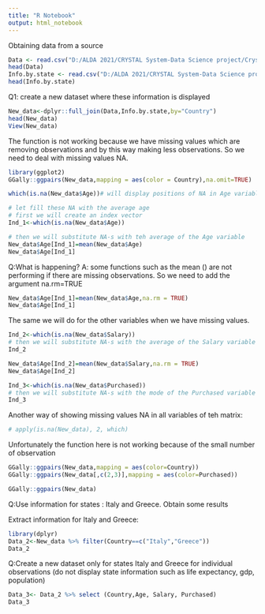 ---
title: "R Notebook"
output: html_notebook
---


Obtaining data from a source

```{r}
Data <- read.csv("D:/ALDA 2021/CRYSTAL System-Data Science project/Crystal-DS Project 3/TEC-DS -Week materials/Week 3/Data.csv")
head(Data)
Info.by.state <- read.csv("D:/ALDA 2021/CRYSTAL System-Data Science project/Crystal-DS Project 3/TEC-DS -Week materials/Week 3/Info by state.csv")
head(Info.by.state)
```

Q1: create a new dataset where these information is displayed 
```{r}
New_data<-dplyr::full_join(Data,Info.by.state,by="Country")
head(New_data)
View(New_data)
```

The function is not working because we have missing values which are removing observations and by this way making less observations.
So we need to deal with missing values NA.
```{r}
library(ggplot2)
GGally::ggpairs(New_data,mapping = aes(color = Country),na.omit=TRUE)
```

```{r}
which(is.na(New_data$Age))# will display positions of NA in Age variable
```
```{r}
# let fill these NA with the average age
# first we will create an index vector 
Ind_1<-which(is.na(New_data$Age))

# then we will substitute NA-s with teh average of the Age variable
New_data$Age[Ind_1]=mean(New_data$Age)
New_data$Age[Ind_1]
```
Q:What is happening?
A: some functions such as the mean () are not performing if there are missing observations. So we need to add the argument na.rm=TRUE

```{r}
New_data$Age[Ind_1]=mean(New_data$Age,na.rm = TRUE)
New_data$Age[Ind_1]
```
The same we will do for the other variables when we have missing values.

```{r}
Ind_2<-which(is.na(New_data$Salary))
# then we will substitute NA-s with the average of the Salary variable
Ind_2
```

```{r}
New_data$Age[Ind_2]=mean(New_data$Salary,na.rm = TRUE)
New_data$Age[Ind_2]
```

```{r}
Ind_3<-which(is.na(New_data$Purchased))
# then we will substitute NA-s with the mode of the Purchased variable
Ind_3
```


Another way of showing missing values NA in all variables of teh matrix:
```{r}
# apply(is.na(New_data), 2, which)
```

Unfortunately the function here is not working because of the small number of observation
```{r}
GGally::ggpairs(New_data,mapping = aes(color=Country))
GGally::ggpairs(New_data[,c(2,3)],mapping = aes(color=Purchased))

```

```{r}
GGally::ggpairs(New_data)
```

Q:Use information for states : Italy and Greece. Obtain some results

Extract information for Italy and Greece:

```{r}
library(dplyr)
Data_2<-New_data %>% filter(Country==c("Italy","Greece"))
Data_2
```

Q:Create a new dataset only for states Italy and Greece for individual observations (do
not display state information such as life expectancy, gdp, population)

```{r}
Data_3<- Data_2 %>% select (Country,Age, Salary, Purchased)
Data_3
```

